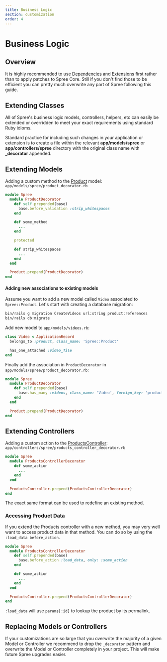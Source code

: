 ```yaml
---
title: Business Logic
section: customization
order: 4
---
```


# Business Logic

## Overview

It is highly recommended to use [Dependencies](dependencies) and [Extensions](../extensions/extensions) first rather than to apply patches to Spree Core. Still if you don't find those to be efficient you can pretty much overwrite any part of Spree following this guide.

## Extending Classes

All of Spree's business logic models, controllers, helpers, etc can easily be extended or overridden to meet your exact requirements using standard Ruby idioms.

Standard practice for including such changes in your application or extension is to create a file within the relevant **app/models/spree** or **app/controllers/spree** directory with the original class name with **_decorator** appended.

## Extending Models

Adding a custom method to the [Product](https://github.com/spree/spree/blob/master/core/app/models/spree/product.rb) model: `app/models/spree/product_decorator.rb`

```ruby
module Spree
  module ProductDecorator
    def self.prepended(base)
      base.before_validation :strip_whitespaces
    end

    def some_method
      ...
    end

    protected

    def strip_whitespaces
      ...
    end
  end

  Product.prepend(ProductDecorator)
end
```

#### Adding new associations to existing models

Assume you want to add a new model called `Video` associated to `Spree::Product`. Let's start with creating a database migration:

```bash
bin/rails g migration CreateVideos url:string product:references
bin/rails db:migrate
```

Add new model to `app/models/videos.rb`:

```ruby
class Video < ApplicationRecord
  belongs_to :product, class_name: 'Spree::Product'

  has_one_attached :video_file
end
```

Finally add the association in `ProductDecorator` in `app/models/spree/product_decorator.rb`:

```ruby
module Spree
  module ProductDecorator
    def self.prepended(base)
      base.has_many :videos, class_name: 'Video', foreign_key: 'product_id', dependent: :destroy
    end
  end

  Product.prepend(ProductDecorator)
end
```

## Extending Controllers

Adding a custom action to the [ProductsController](https://github.com/spree/spree/blob/master/frontend/app/controllers/spree/products_controller.rb): `app/controllers/spree/products_controller_decorator.rb`

```ruby
module Spree
  module ProductsControllerDecorator
    def some_action
      ...
    end
  end

  ProductsController.prepend(ProductsControllerDecorator)
end
```

The exact same format can be used to redefine an existing method.

### Accessing Product Data

If you extend the Products controller with a new method, you may very well want to access product data in that method. You can do so by using the `:load_data before_action`.

```ruby
module Spree
  module ProductsControllerDecorator
    def self.prepended(base)
      base.before_action :load_data, only: :some_action
    end

    def some_action
      ...
    end
  end

  ProductsController.prepend(ProductsControllerDecorator)
end
```

`:load_data` will use `params[:id]` to lookup the product by its permalink.

## Replacing Models or Controllers

If your customizations are so large that you overwrite the majority of a given Model or Controller we recommend to drop the `_decorator` pattern and overwrite the Model or Controller completely in your project. This will make future Spree upgrades easier.

